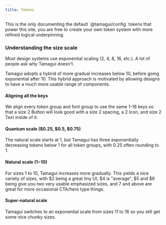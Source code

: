 ```yaml
---
title: Tokens
---
```


<Notice>
  This is the only documenting the default `@tamagui/config` tokens that power this site, you are free to create your own token system with more refined logical underpinning.
</Notice>

### Understanding the size scale

Most design systems use exponential scaling (2, 4, 8, 16, etc.). A lot of people ask why Tamagui doesn't.

Tamagui adopts a hybrid of more gradual increases below 10, before going exponential after 10. This hybrid approach is motivated by allowing designs to have a much more usable range of components.

#### Aligning all the keys

We align every token group and font group to use the same 1-16 keys so that a size 2 Button will look good with a size 2 spacing, a 2 Icon, and size 2 Text inside of it.

#### Quantum scale ($0.25, $0.5, $0.75)

The natural scale starts at 1, but Tamagui has three exponentially decreasing tokens below 1 for all token groups, with 0.25 often rounding to 1.

#### Natural scale ($1-$10)

For sizes 1 to 10, Tamagui increases more gradually. This yields a nice variety of sizes, with $2 being a great tiny UI, $4 is "average", $5 and $6 being give you two very usable emphasized sizes, and 7 and above are great for more occasional CTA/hero type things.

#### Super-natural scale

Tamagui switches to an exponential scale from sizes 11 to 16 so you still get some nice chunky sizes.

<TokensDemo />

